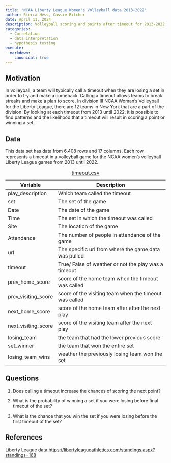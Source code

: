 ```yaml
---
title: "NCAA Liberty League Women's Volleyball data 2013-2022"
author: Sierra Hess, Cassie Ritcher
date: April 11, 2024
description: Volleyball scoring and points after timeout for 2013-2022 Volleyball data
categories: 
  - Correlation
  - data interpretation
  - hypothesis testing
execute: 
  markdown: 
    canonical: true
---
```


## Motivation 

In volleyball, a team will typically call a timeout when they are losing a set in order to try and make a comeback. Calling a timeout allows teams to break streaks and make a plan to score. In division III NCAA Woman's Volleyball for the Liberty League, there are 12 teams in New York that are a part of the division. By looking at each timeout from 2013 until 2022, it is possible to find patterns and the likelihood that a timeout will result in scoring a point or winning a set. 

## Data
This data set has data from 6,408 rows and 17 columns. Each row represents a timeout in a volleyball game for the NCAA women's volleyball Liberty League games from 2013 until 2022.

|Variable               | Description                                          |
|-----------------------|------------------------------------------------------|
|play_description       |Which team called the timeout                         | 
|set                    |The set of the game                                   |
|Date                   |The date of the game                                  |
|Time                   |The set in which the timeout was called               | 
|Site                   |The location of the game                              |
|Attendance             |The number of people in attendance of the game        |
|url                    |The specific url from where the game data was pulled  |
|timeout                |True/ False of weather or not the play was a timeout  |
|prev_home_score        |score of the home team when the timeout was called    |
|prev_visiting_score    |score of the visiting team when the timeout was called|
|next_home_score        |score of the home team after after the next play      |
|next_visiting_score    |score of the visiting team after the next play        |
|losing_team            |the team that had the lower previous score            |
|set_winner             |the team that won the entire set                      |
|losing_team_wins       |weather the previously losing team won the set        |

: [timeout.csv](../data/timeout.csv)

## Questions

1.  Does calling a timeout increase the chances of scoring the next point?

2.  What is the probability of winning a set if you were losing before final timeout of the set?

3.  What is the chance that you win the set if you were losing before the first timeout of the set?

## References

Liberty League data
<https://libertyleagueathletics.com/standings.aspx?standings=168>




